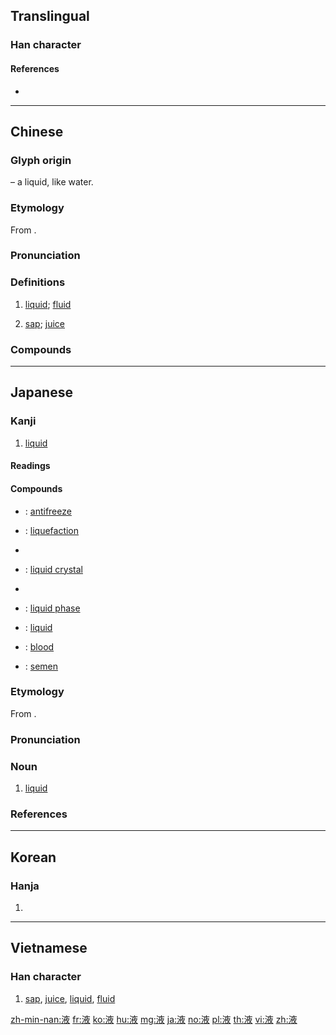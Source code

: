 ==Translingual==

===Han character===
{{Han char|rn=85|rad=水|as=08|sn=11|four=30147|canj=EYOK|ids=⿰氵夜}}

====References====
* {{Han ref|kx=0628.040|dkj=17586|dj=1029.260|hdz=31658.020|uh=6DB2|ud=28082|bh=B247|bd=45639}}

----

==Chinese==
{{zh-forms}}

===Glyph origin===
{{Han etym}}
{{Han compound|水|alt1=氵|t1=water|夜|ls=psc|c1=s|c2=p}} – a liquid, like water.

===Etymology===
From {{inh|zh|sit-pro|*s-rjak}}.

===Pronunciation===
{{zh-pron
|m=液
|c=jik6,jat6
|h=pfs=
|md=
|mn=qz:ia̍k/tw,xm,zz:e̍k/qz,tw,xm,zz:sio̍h
|mn_note=ia̍k/e̍k - literary; sio̍h - vernacular
|w=
|mc=y
|oc=y
|cat=n
}}

===Definitions===
{{zh-hanzi}}

# [[liquid]]; [[fluid]]
#: {{zh-x|體液|bodily fluid}}
# [[sap]]; [[juice]]

===Compounds===
{{zh-der|舒心口服液|心通口服液|液化|液晶|液態|液體|液壓機|益母草口服液|浴液|乳濁液|人工血液|便液|修正液|唾液|唾液腺|固定液|土質液化|培養液|太液|太液池|尿液|尿液篩檢|懸液劑|懸濁液|毒液|氣態溶液|水樣液|水狀液|汗液|津液|消化液|液化瓦斯|液壓|液態氧|液態溶液|液晶窗|液材|液果|液泡|液泡膜|液胞|液雨|液體瓦斯|淋巴液|淚液|淫液|湯液|溶液|滑液|滴液|漿液|濾液|瀝液|玉液|玉液瓊漿|玻璃液|瑤池玉液|瓊漿玉液|瓊漿金液|真溶液|移液管|精液|組織液|胃液|胰液|脺液|腦液|腸液|膣液|血液|血液凝固|血液循環|血液檢驗|輸液|金波玉液|雲液|靈液|顯像液|飽和溶液|體液|黏液}}

----

==Japanese==

===Kanji===
{{ja-kanji|grade=5|rs=水08}}

# [[liquid]]

====Readings====
{{ja-readings|goon=[[やく]] (yaku)|kanon=[[えき]] (eki)|kun=[[しる]] (shiru)}}

====Compounds====
{{der-top|Compounds}}
* {{ja-r|不凍液|ふとうえき}}: [[antifreeze]]
* {{ja-r|液化|えきか}}: [[liquefaction]]
* {{ja-r|液汁|えきじゅう}}
* {{ja-r|液晶|えきしょう}}: [[liquid crystal]]
* {{ja-r|液状|えきじょう}}
* {{ja-r|液相|えきそう}}: [[liquid phase]]
* {{ja-r|液体|えきたい}}: [[liquid]]
* {{ja-r|血液|けつえき}}: [[blood]]
* {{ja-r|精液|せいえき}}: [[semen]]
{{der-bottom}}

===Etymology===
{{ja-kanjitab|えき|yomi=o}}
From {{etyl|ltc|ja|sort=えき}} {{m|zh|液|tr=yek||liquid}}.

===Pronunciation===
{{ja-pron|yomi=kanon|えき|acc=1|acc_ref=DJR,NHK}}

===Noun===
{{ja-noun|えき}}

# [[liquid]]

===References===
<references/>

----

==Korean==

===Hanja===
{{ko-hanja|hangeul=액|eumhun=|rv=aek|mr=aek|y=ayk}}

# {{defn|lang=ko|sort=水08}}

----

==Vietnamese==

===Han character===
{{vi-hantu|[[dịch]], [[giá]]|rs=水08}}

# [[sap]], [[juice]], [[liquid]], [[fluid]]

[[zh-min-nan:液]]
[[fr:液]]
[[ko:液]]
[[hu:液]]
[[mg:液]]
[[ja:液]]
[[no:液]]
[[pl:液]]
[[th:液]]
[[vi:液]]
[[zh:液]]